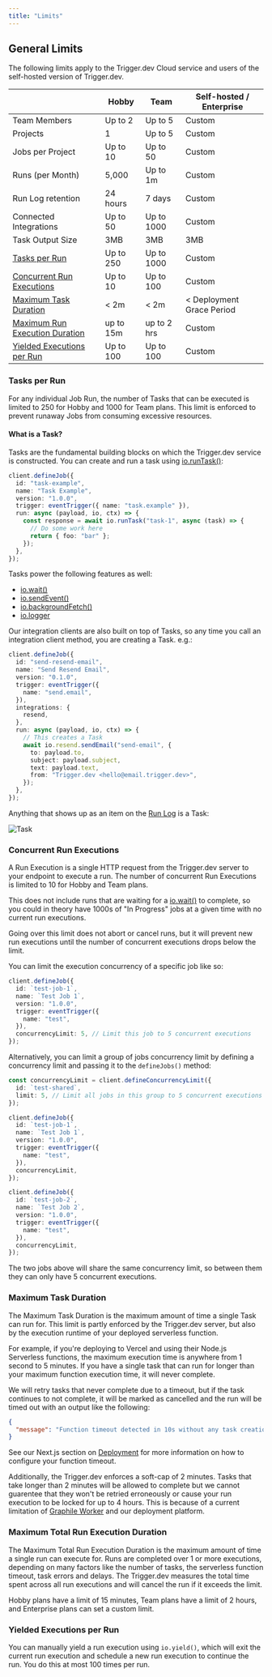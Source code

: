 ```yaml
---
title: "Limits"
---
```


<Snippet file="v2-deprecation-warning.mdx" />

## General Limits

The following limits apply to the Trigger.dev Cloud service and users of the self-hosted version of Trigger.dev.

|                                                                         | Hobby     | Team        | Self-hosted / Enterprise  |
| ----------------------------------------------------------------------- | --------- | ----------- | ------------------------- |
| Team Members                                                            | Up to 2   | Up to 5     | Custom                    |
| Projects                                                                | 1         | Up to 5     | Custom                    |
| Jobs per Project                                                        | Up to 10  | Up to 50    | Custom                    |
| Runs (per Month)                                                        | 5,000     | Up to 1m    | Custom                    |
| Run Log retention                                                       | 24 hours  | 7 days      | Custom                    |
| Connected Integrations                                                  | Up to 50  | Up to 1000  | Custom                    |
| Task Output Size                                                        | 3MB       | 3MB         | 3MB                       |
| [Tasks per Run](#tasks-per-runs)                                        | Up to 250 | Up to 1000  | Custom                    |
| [Concurrent Run Executions](#concurrent-run-executions)                 | Up to 10  | Up to 100   | Custom                    |
| [Maximum Task Duration](#maximum-task-duration)                         | < 2m      | < 2m        | < Deployment Grace Period |
| [Maximum Run Execution Duration](#maximum-total-run-execution-duration) | up to 15m | up to 2 hrs | Custom                    |
| [Yielded Executions per Run](#yielded-executions-per-run)               | Up to 100 | Up to 100   | Custom                    |

### Tasks per Run

For any individual Job Run, the number of Tasks that can be executed is limited to 250 for Hobby and 1000 for Team plans. This limit is enforced to prevent runaway Jobs from consuming excessive resources.

#### What is a Task?

Tasks are the fundamental building blocks on which the Trigger.dev service is constructed. You can create and run a task using [io.runTask()](/sdk/io/runtask):

```ts
client.defineJob({
  id: "task-example",
  name: "Task Example",
  version: "1.0.0",
  trigger: eventTrigger({ name: "task.example" }),
  run: async (payload, io, ctx) => {
    const response = await io.runTask("task-1", async (task) => {
      // Do some work here
      return { foo: "bar" };
    });
  },
});
```

Tasks power the following features as well:

- [io.wait()](/sdk/io/wait)
- [io.sendEvent()](/sdk/io/sendevent)
- [io.backgroundFetch()](/sdk/io/backgroundfetch)
- [io.logger](/sdk/io/logger)

Our integration clients are also built on top of Tasks, so any time you call an integration client method, you are creating a Task. e.g.:

```ts
client.defineJob({
  id: "send-resend-email",
  name: "Send Resend Email",
  version: "0.1.0",
  trigger: eventTrigger({
    name: "send.email",
  }),
  integrations: {
    resend,
  },
  run: async (payload, io, ctx) => {
    // This creates a Task
    await io.resend.sendEmail("send-email", {
      to: payload.to,
      subject: payload.subject,
      text: payload.text,
      from: "Trigger.dev <hello@email.trigger.dev>",
    });
  },
});
```

Anything that shows up as an item on the [Run Log](/documentation/guides/viewing-runs#run-page) is a Task:

![Task](/images/task.png)

### Concurrent Run Executions

A Run Execution is a single HTTP request from the Trigger.dev server to your endpoint to execute a run. The number of concurrent Run Executions is limited to 10 for Hobby and Team plans.

This does not include runs that are waiting for a [io.wait()](/sdk/io/wait) to complete, so you could in theory have 1000s of "In Progress" jobs at a given time with no current run executions.

Going over this limit does not abort or cancel runs, but it will prevent new run executions until the number of concurrent executions drops below the limit.

You can limit the execution concurrency of a specific job like so:

```ts
client.defineJob({
  id: `test-job-1`,
  name: `Test Job 1`,
  version: "1.0.0",
  trigger: eventTrigger({
    name: "test",
  }),
  concurrencyLimit: 5, // Limit this job to 5 concurrent executions
});
```

Alternatively, you can limit a group of jobs concurrency limit by defining a concurrency limit and passing it to the `defineJobs()` method:

```ts
const concurrencyLimit = client.defineConcurrencyLimit({
  id: `test-shared`,
  limit: 5, // Limit all jobs in this group to 5 concurrent executions
});

client.defineJob({
  id: `test-job-1`,
  name: `Test Job 1`,
  version: "1.0.0",
  trigger: eventTrigger({
    name: "test",
  }),
  concurrencyLimit,
});

client.defineJob({
  id: `test-job-2`,
  name: `Test Job 2`,
  version: "1.0.0",
  trigger: eventTrigger({
    name: "test",
  }),
  concurrencyLimit,
});
```

The two jobs above will share the same concurrency limit, so between them they can only have 5 concurrent executions.

### Maximum Task Duration

The Maximum Task Duration is the maximum amount of time a single Task can run for. This limit is partly enforced by the Trigger.dev server, but also by the execution runtime of your deployed serverless function.

For example, if you're deploying to Vercel and using their Node.js Serverless functions, the maximum execution time is anywhere from 1 second to 5 minutes. If you have a single task that can run for longer than your maximum function execution time, it will never complete.

We will retry tasks that never complete due to a timeout, but if the task continues to not complete, it will be marked as cancelled and the run will be timed out with an output like the following:

```json
{
  "message": "Function timeout detected in 10s without any task creation. This is unexpected behavior and could lead to an infinite execution error because the run will never finish. This is likely caused by task \"initial-long-task\" execution exceeding the function timeout"
}
```

See our Next.js section on [Deployment](/documentation/guides/platforms/nextjs#deployment) for more information on how to configure your function timeout.

Additionally, the Trigger.dev enforces a soft-cap of 2 minutes. Tasks that take longer than 2 minutes will be allowed to complete but we cannot guarentee that they won't be retried erroneously or cause your run execution to be locked for up to 4 hours. This is because of a current limitation of [Graphile Worker](https://github.com/graphile/worker) and our deployment platform.

### Maximum Total Run Execution Duration

The Maximum Total Run Execution Duration is the maximum amount of time a single run can execute for. Runs are completed over 1 or more executions, depending on many factors like the number of tasks, the serverless function timeout, task errors and delays. The Trigger.dev measures the total time spent across all run executions and will cancel the run if it exceeds the limit.

Hobby plans have a limit of 15 minutes, Team plans have a limit of 2 hours, and Enterprise plans can set a custom limit.

### Yielded Executions per Run

You can manually yield a run execution using `io.yield()`, which will exit the current run execution and schedule a new run execution to continue the run. You do this at most 100 times per run.
